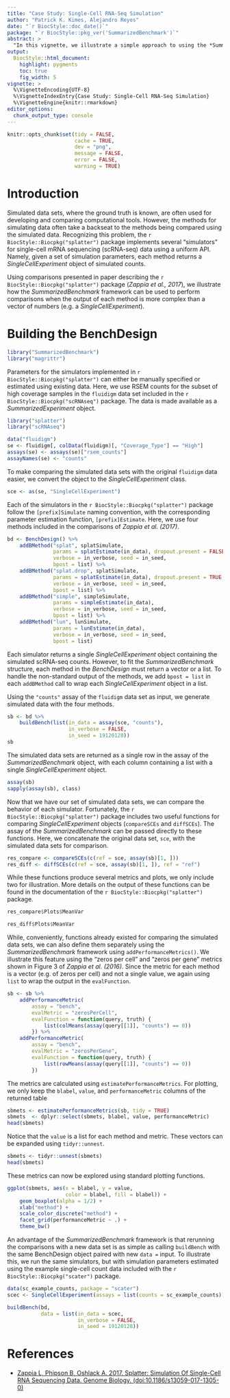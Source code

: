 ```yaml
---
title: "Case Study: Single-Cell RNA-Seq Simulation"
author: "Patrick K. Kimes, Alejandro Reyes"
date: "`r BiocStyle::doc_date()`"
package: "`r BiocStyle::pkg_ver('SummarizedBenchmark')`"
abstract: >
  "In this vignette, we illustrate a simple approach to using the *SummarizedBenchmark* framework for organizing benchmarks with complex outputs, i.e. when methods return non-vector-like objects. This approach is demonstrated with a comparison of simulation methods implemented in the `r BiocStyle::Biocpkg("splatter")` package. SummarizedBenchmark package version: `r packageVersion("SummarizedBenchmark")`"
output:
  BiocStyle::html_document:
    highlight: pygments
    toc: true
    fig_width: 5
vignette: >
  %\VignetteEncoding{UTF-8}
  %\VignetteIndexEntry{Case Study: Single-Cell RNA-Seq Simulation}
  %\VignetteEngine{knitr::rmarkdown}
editor_options: 
  chunk_output_type: console
---
```


```r
knitr::opts_chunk$set(tidy = FALSE,
                      cache = TRUE,
                      dev = "png",
                      message = FALSE,
                      error = FALSE,
                      warning = TRUE)
```

# Introduction

Simulated data sets, where the ground truth is known, are often used for developing and comparing computational tools. However, the methods for simulating data often take a backseat to the methods being compared using the simulated data. Recognizing this problem, the `r BiocStyle::Biocpkg("splatter")` package implements several "simulators" for single-cell mRNA sequencing (scRNA-seq) data using a uniform API. Namely, given a set of simulation parameters, each method returns a _SingleCellExperiment_ object of simulated counts. 

Using comparisons presented in paper describing the `r BiocStyle::Biocpkg("splatter")` package (_Zappia et al., 2017_), we illustrate how the _SummarizedBenchmark_ framework can be used to perform comparisons when the output of each method is more complex than a vector of numbers (e.g. a _SingleCellExperiment_).

# Building the BenchDesign

```r
library("SummarizedBenchmark")
library("magrittr")
```

Parameters for the simulators implemented in `r BiocStyle::Biocpkg("splatter")` can either be manually specified or estimated using existing data. Here, we use RSEM counts for the subset of high coverage samples in the `fluidigm` data set included in the `r BiocStyle::Biocpkg("scRNAseq")` package. The data is made available as a _SummarizedExperiment_ object.

```r
library("splatter")
library("scRNAseq")

data("fluidigm")
se <- fluidigm[, colData(fluidigm)[, "Coverage_Type"] == "High"]
assays(se) <- assays(se)["rsem_counts"]
assayNames(se) <- "counts"
```

To make comparing the simulated data sets with the original `fluidigm` data easier, we convert the object to the _SingleCellExperiment_ class.

```r
sce <- as(se, "SingleCellExperiment")
```

Each of the simulators in the `r BiocStyle::Biocpkg("splatter")` package follow the `[prefix]Simulate` naming convention, with the corresponding parameter estimation function, `[prefix]Estimate`. Here, we use four methods included in the comparisons of _Zappia et al. (2017)_.

```r
bd <- BenchDesign() %>%
    addBMethod("splat", splatSimulate,
               params = splatEstimate(in_data), dropout.present = FALSE,
               verbose = in_verbose, seed = in_seed,
               bpost = list) %>% 
    addBMethod("splat.drop", splatSimulate,
               params = splatEstimate(in_data), dropout.present = TRUE, 
               verbose = in_verbose, seed = in_seed,
               bpost = list) %>% 
    addBMethod("simple", simpleSimulate,
               params = simpleEstimate(in_data),
               verbose = in_verbose, seed = in_seed, 
               bpost = list) %>%
    addBMethod("lun", lunSimulate,
               params = lunEstimate(in_data),
               verbose = in_verbose, seed = in_seed,
               bpost = list)
```

Each simulator returns a single _SingleCellExperiment_ object containing the simulated scRNA-seq counts. However, to fit the _SummarizedBenchmark_ structure, each method in the _BenchDesign_ must return a vector or a list. To handle the non-standard output of the methods, we add `bpost = list` in each `addBMethod` call to wrap each _SingleCellExperiment_ object in a list. 

Using the `"counts"` assay of the `fluidigm` data set as input, we generate simulated data with the four methods.

```r
sb <- bd %>%
    buildBench(list(in_data = assay(sce, "counts"),
                    in_verbose = FALSE,
                    in_seed = 19120128))
sb
```

The simulated data sets are returned as a single row in the assay of the _SummarizedBenchmark_ object, with each column containing a list with a single _SingleCellExperiment_ object.

```r
assay(sb)
sapply(assay(sb), class)
```

Now that we have our set of simulated data sets, we can compare the behavior of each simulator. Fortunately, the `r BiocStyle::Biocpkg("splatter")` package includes two useful functions for comparing _SingleCellExperiment_ objects (`compareSCEs` and `diffSCEs`). The assay of the _SummarizedBenchmark_ can be passed directly to these functions. Here, we concatenate the original data set, `sce`, with the simulated data sets for comparison.

```r
res_compare <- compareSCEs(c(ref = sce, assay(sb)[1, ]))
res_diff <- diffSCEs(c(ref = sce, assay(sb)[1, ]), ref = "ref")
```

While these functions produce several metrics and plots, we only include two for illustration. More details on the output of these functions can be found in the documentation of the `r BiocStyle::Biocpkg("splatter")` package.

```r
res_compare$Plots$MeanVar

res_diff$Plots$MeanVar
```

While, conveniently, functions already existed for comparing the simulated data sets, we can also define them separately using the _SummarizedBenchmark_ framework using `addPerformanceMetrics()`. We illustrate this feature using the "zeros per cell" and "zeros per gene" metrics shown in Figure 3 of _Zappia et al. (2016)_. Since the metric for each method is a vector (e.g. of zeros per cell) and not a single value, we again using `list` to wrap the output in the `evalFunction`. 

```r
sb <- sb %>%
    addPerformanceMetric(
        assay = "bench",
        evalMetric = "zerosPerCell",
        evalFunction = function(query, truth) {
            list(colMeans(assay(query[[1]], "counts") == 0))
        }) %>%
    addPerformanceMetric(
        assay = "bench",
        evalMetric = "zerosPerGene",
        evalFunction = function(query, truth) {
            list(rowMeans(assay(query[[1]], "counts") == 0))
        })
```

The metrics are calculated using `estimatePerformanceMetrics`. For plotting, we only keep the `blabel`, `value`, and `performanceMetric` columns of the returned table

```r
sbmets <- estimatePerformanceMetrics(sb, tidy = TRUE)
sbmets  <- dplyr::select(sbmets, blabel, value, performanceMetric)
head(sbmets)
```

Notice that the `value` is a list for each method and metric. These vectors can be expanded using `tidyr::unnest`.

```r
sbmets <- tidyr::unnest(sbmets)
head(sbmets)
```

These metrics can now be explored using standard plotting functions.

```r
ggplot(sbmets, aes(x = blabel, y = value,
                   color = blabel, fill = blabel)) +
    geom_boxplot(alpha = 1/2) +
    xlab("method") +
    scale_color_discrete("method") + 
    facet_grid(performanceMetric ~ .) +
    theme_bw()
```

An advantage of the _SummarizedBenchmark_ framework is that rerunning the comparisons with a new data set is as simple as calling `buildBench` with the same BenchDesign object paired with new `data =` input. To illustrate this, we run the same simulators, but with simulation parameters estimated using the example single-cell count data included with the `r BiocStyle::Biocpkg("scater")` package.

```r
data(sc_example_counts, package = "scater")
scec <- SingleCellExperiment(assays = list(counts = sc_example_counts))

buildBench(bd, 
           data = list(in_data = scec,
                       in_verbose = FALSE,
                       in_seed = 19120128))
```

# References

- [Zappia L, Phipson B, Oshlack A. 2017. Splatter: Simulation Of Single-Cell RNA Sequencing Data. Genome Biology. (doi:10.1186/s13059-017-1305-0)](https://genomebiology.biomedcentral.com/articles/10.1186/s13059-017-1305-0)
